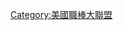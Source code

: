 {{Navbox
| name  = 20-20-20俱樂部
| title = [[20-20-20俱樂部]]
| state = {{{state|autocollapse}}}
|listclass = hlist
| group1 = 20-20-20俱樂部<br>（二壘安打–三壘安打–全壘打）
| list1 =

* [[吉姆·巴頓里]]
* [[喬治·布列特]]
* [[柯蒂士·格蘭德森]]
* {{le|傑夫·希斯|Jeff Heath}}
* [[威利·梅斯]]
* [[吉米·羅林斯]]
* [[法蘭克·舒爾特]]

| group2 = 20–20–20–20俱樂部<br>（二壘安打–三壘安打–全壘打–盜壘）
| list2 =
* [[柯蒂士·格蘭德森]]
* [[威利·梅斯]]
* [[吉米·羅林斯]]
* [[法蘭克·舒爾特]]

}}<noinclude>
{{collapsible option}}
[[Category:美國職棒大聯盟]]

</noinclude>